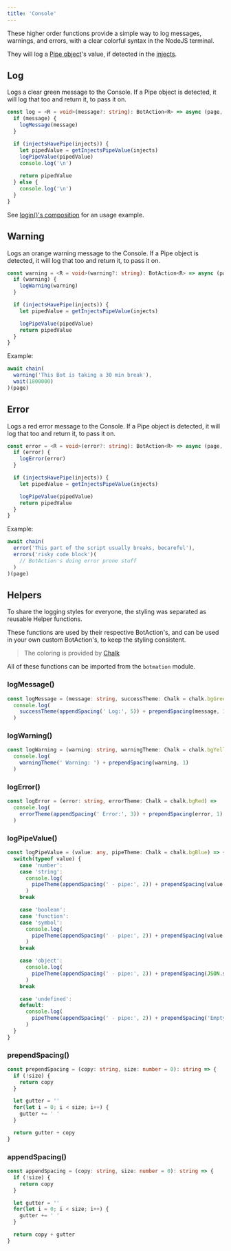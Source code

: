 ---
title: 'Console'
---

These higher order functions provide a simple way to log messages, warnings, and errors, with a clear colorful syntax in the NodeJS terminal.

They will log a [Pipe object](/advanced/piping#pipe-object)'s value, if detected in the [injects](/advanced/injects).

## Log
Logs a clear green message to the Console. If a Pipe object is detected, it will log that too and return it, to pass it on.

```typescript
const log = <R = void>(message?: string): BotAction<R> => async (page, ...injects) => {
  if (message) {
    logMessage(message)
  }

  if (injectsHavePipe(injects)) {
    let pipedValue = getInjectsPipeValue(injects)
    logPipeValue(pipedValue)
    console.log('\n')
    
    return pipedValue
  } else {
    console.log('\n')
  }
}
```

See [login()'s composition](/overview#composing-botactions) for an usage example.

## Warning

Logs an orange warning message to the Console. If a Pipe object is detected, it will log that too and return it, to pass it on.

```typescript
const warning = <R = void>(warning?: string): BotAction<R> => async (page, ...injects) => {
  if (warning) {
    logWarning(warning)
  }

  if (injectsHavePipe(injects)) {
    let pipedValue = getInjectsPipeValue(injects)

    logPipeValue(pipedValue)
    return pipedValue
  }
}
```

Example:
```typescript
await chain(
  warning('This Bot is taking a 30 min break'),
  wait(1800000)
)(page)
```

## Error
Logs a red error message to the Console. If a Pipe object is detected, it will log that too and return it, to pass it on.

```typescript
const error = <R = void>(error?: string): BotAction<R> => async (page, ...injects) => {
  if (error) {
    logError(error)
  }

  if (injectsHavePipe(injects)) {
    let pipedValue = getInjectsPipeValue(injects)

    logPipeValue(pipedValue)
    return pipedValue
  }
}
```

Example:
```typescript
await chain(
  error('This part of the script usually breaks, becareful'),
  errors('risky code block')(
    // BotAction's doing error prone stuff
  )
)(page)
```

## Helpers

To share the logging styles for everyone, the styling was separated as reusable Helper functions.

These functions are used by their respective BotAction's, and can be used in your own custom BotAction's, to keep the styling consistent.

> The coloring is provided by [Chalk](https://www.npmjs.com/package/chalk)

All of these functions can be imported from the `botmation` module.

### logMessage()
```typescript
const logMessage = (message: string, successTheme: Chalk = chalk.bgGreen) => 
  console.log(
    successTheme(appendSpacing(' Log:', 5)) + prependSpacing(message, 1)
  )
```

### logWarning()
```typescript
const logWarning = (warning: string, warningTheme: Chalk = chalk.bgYellow) => 
  console.log(
    warningTheme(' Warning: ') + prependSpacing(warning, 1)
  )
```

### logError()
```typescript
const logError = (error: string, errorTheme: Chalk = chalk.bgRed) =>
  console.log(
    errorTheme(appendSpacing(' Error:', 3)) + prependSpacing(error, 1)
  )
```

### logPipeValue()
```typescript
const logPipeValue = (value: any, pipeTheme: Chalk = chalk.bgBlue) => {
  switch(typeof value) {
    case 'number':
    case 'string':
      console.log(
        pipeTheme(appendSpacing(' - pipe:', 2)) + prependSpacing(value + '', 1)
      )
    break

    case 'boolean':
    case 'function':
    case 'symbol':
      console.log(
        pipeTheme(appendSpacing(' - pipe:', 2)) + prependSpacing(value.toString(), 1)
      )
    break

    case 'object':
      console.log(
        pipeTheme(appendSpacing(' - pipe:', 2)) + prependSpacing(JSON.stringify(value), 1)
      )
    break

    case 'undefined':
    default:
      console.log(
        pipeTheme(appendSpacing(' - pipe:', 2)) + prependSpacing('Empty', 1)
      )
  }
}
```

### prependSpacing()

```typescript
const prependSpacing = (copy: string, size: number = 0): string => {
  if (!size) {
    return copy
  }

  let gutter = ''
  for(let i = 0; i < size; i++) {
    gutter += ' '
  } 

  return gutter + copy
}
```

### appendSpacing()

```typescript
const appendSpacing = (copy: string, size: number = 0): string => {
  if (!size) {
    return copy
  }

  let gutter = ''
  for(let i = 0; i < size; i++) {
    gutter += ' '
  } 

  return copy + gutter
}
```